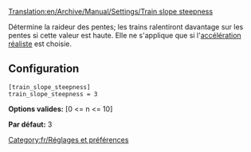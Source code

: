 [[Translation:en/Archive/Manual/Settings/Train slope steepness]]


Détermine la raideur des pentes; les trains ralentiront davantage sur les pentes si cette valeur est haute. Elle ne s'applique que si l'[[fr/Archive/Manual/Settings/Accélération réaliste|accélération réaliste]] est choisie.

== Configuration ==

<pre>
[train_slope_steepness]
train_slope_steepness = 3
</pre>

'''Options valides:''' [0 <= n <= 10]

'''Par défaut:''' 3

[[Category:fr/Réglages et préférences]]